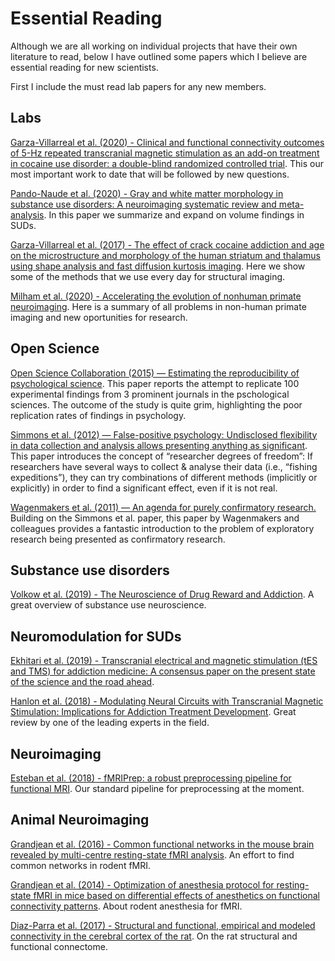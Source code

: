 # Essential Reading

Although we are all working on individual projects that have their own literature to read, below I have outlined some papers which I believe are essential reading for new scientists.

First I include the must read lab papers for any new members.

## Labs

[Garza-Villarreal et al. (2020) - Clinical and functional connectivity outcomes of 5-Hz repeated transcranial magnetic stimulation as an add-on treatment in cocaine use disorder: a double-blind randomized controlled trial](https://www.medrxiv.org/content/10.1101/2020.07.15.20154708v1). This our most important work to date that will be followed by new questions.

[Pando-Naude et al. (2020) - Gray and white matter morphology in substance use disorders: A neuroimaging systematic review and meta-analysis](https://www.biorxiv.org/content/10.1101/2020.05.29.122812v1). In this paper we summarize and expand on volume findings in SUDs.

[Garza-Villarreal et al. (2017) - The effect of crack cocaine addiction and age on the microstructure and morphology of the human striatum and thalamus using shape analysis and fast diffusion kurtosis imaging](https://www.nature.com/articles/tp201792). Here we show some of the methods that we use every day for structural imaging.

[Milham et al. (2020) - Accelerating the evolution of nonhuman primate neuroimaging](https://www.sciencedirect.com/science/article/pii/S089662731931089X). Here is a summary of all problems in non-human primate imaging and new oportunities for research.

## Open Science

[Open Science Collaboration (2015) — Estimating the reproducibility of psychological science](https://bit.ly/2JIFWNt). This paper reports the attempt to replicate 100 experimental findings from 3 prominent journals in the pschological sciences. The outcome of the study is quite grim, highlighting the poor replication rates of findings in psychology.

[Simmons et al. (2012) — False-positive psychology: Undisclosed flexibility in data collection and analysis allows presenting anything as significant](http://journals.sagepub.com/doi/abs/10.1177/0956797611417632). This paper introduces the concept of “researcher degrees of freedom”: If researchers have several ways to collect & analyse their data (i.e., “fishing expeditions”), they can try combinations of different methods (implicitly or explicitly) in order to find a significant effect, even if it is not real.

[Wagenmakers et al. (2011) — An agenda for purely confirmatory research.](http://www.ejwagenmakers.com/2012/WagenmakersEtAl2012PoPS.pdf) Building on the Simmons et al. paper, this paper by Wagenmakers and colleagues provides a fantastic introduction to the problem of exploratory research being presented as confirmatory research.

## Substance use disorders

[Volkow et al. (2019) - The Neuroscience of Drug Reward and Addiction](https://journals.physiology.org/doi/abs/10.1152/physrev.00014.2018). A great overview of substance use neuroscience.

## Neuromodulation for SUDs

[Ekhitari et al. (2019) - Transcranial electrical and magnetic stimulation (tES and TMS) for addiction medicine: A consensus paper on the present state of the science and the road ahead](https://linkinghub.elsevier.com/retrieve/pii/S0149763419303070). 

[Hanlon et al. (2018) - Modulating Neural Circuits with Transcranial Magnetic Stimulation: Implications for Addiction Treatment Development](http://pharmrev.aspetjournals.org/content/70/3/661). Great review by one of the leading experts in the field. 

## Neuroimaging

[Esteban et al. (2018) - fMRIPrep: a robust preprocessing pipeline for functional MRI](https://www.nature.com/articles/s41592-018-0235-4). Our standard pipeline for preprocessing at the moment.

## Animal Neuroimaging

[Grandjean et al. (2016) - Common functional networks in the mouse brain revealed by multi-centre resting-state fMRI analysis](https://www.sciencedirect.com/science/article/pii/S1053811919308699?via%3Dihub). An effort to find common networks in rodent fMRI.

[Grandjean et al. (2014) - Optimization of anesthesia protocol for resting-state fMRI in mice based on differential effects of anesthetics on functional connectivity patterns](https://www.sciencedirect.com/science/article/abs/pii/S1053811914007174?via%3Dihub). About rodent anesthesia for fMRI.

[Diaz-Parra et al. (2017) - Structural and functional, empirical and modeled connectivity in the cerebral cortex of the rat](https://www.sciencedirect.com/science/article/pii/S1053811917306146?via%3Dihub). On the rat structural and functional connectome.